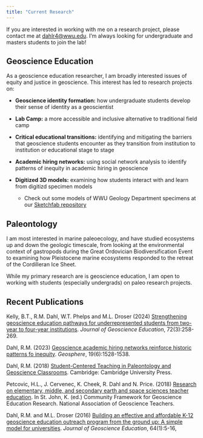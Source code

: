 ```yaml
---
title: "Current Research"
---
```


::: callout-note
If you are interested in working with me on a research project, please contact me at [dahlr4\@wwu.edu](dahlr4@wwu.edu). I'm always looking for undergraduate and masters students to join the lab!
:::

## Geoscience Education

As a geoscience education researcher, I am broadly interested issues of equity and justice in geoscience. This interest has led to research projects on:

-   **Geoscience identity formation:** how undergraduate students develop their sense of identity as a geoscientist

-   **Lab Camp:** a more accessible and inclusive alternative to traditional field camp

-   **Critical educational transitions:** identifying and mitigating the barriers that geoscience students encounter as they transition from institution to institution or educational stage to stage

-   **Academic hiring networks:** using social network analysis to identify patterns of inequity in academic hiring in geoscience

-   **Digitized 3D models:** examining how students interact with and learn from digitizd specimen models

    -   Check out some models of WWU Geology Department specimens at our [Sketchfab repository](https://sketchfab.com/WWUGeology)

## Paleontology

I am most interested in marine paleoecology, and have studied ecosystems up and down the geologic timescale, from looking at the environmental context of gastropods during the Great Ordovician Biodiversification Event to examining how Pleistocene marine ecosystems responded to the retreat of the Cordilleran Ice Sheet.

While my primary research are is geoscience education, I am open to working with students (especially undergrads) on paleo research projects.

## Recent Publications

Kelly, B.T., R.M. Dahl, W.T. Phelps and M.L. Droser (2024) [Strengthening geoscience education pathways for underrepresented students from two-year to four-year institutions](https://www.tandfonline.com/doi/abs/10.1080/10899995.2023.2279036). *Journal of Geoscience Education*, 72(3):258-269.

Dahl, R.M. (2023) [Geoscience academic hiring networks reinforce historic patterns fo inequity](https://pubs.geoscienceworld.org/gsa/geosphere/article/19/6/1528/628017/Geoscience-academic-hiring-networks-reinforce). *Geosphere*, 19(6):1528-1538.

Dahl, R.M. (2018) [Student-Centered Teaching in Paleontology and Geoscience Classrooms](https://www.cambridge.org/core/elements/studentcentered-teaching-in-paleontology-and-geoscience-classrooms/DDC769FE0CD6A10C94DC8D7FB56E4A3C). Cambridge: Cambridge University Press.

Petcovic, H.L., J. Cervenec, K. Cheek, R. Dahl and N. Price. (2018) [Research on elementary, middle, and secondary earth and space sciences teacher education](https://commons.lib.jmu.edu/ger_framework/4/). In St. John, K. (ed.) Community Framework for Geoscience Education Research. National Association of Geoscience Teachers.

Dahl, R.M. and M.L. Droser (2016) [Building an effective and affordable K-12 geoscience education outreach program from the ground up: A simple model for universities](https://www.tandfonline.com/doi/full/10.5408/15-100.1). *Journal of Geoscience Education*, 64(1):5-16,
